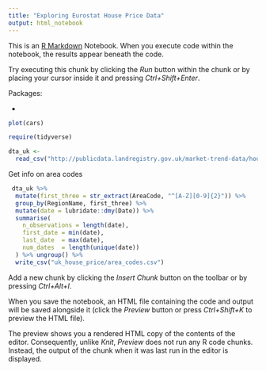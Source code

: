 ```yaml
---
title: "Exploring Eurostat House Price Data"
output: html_notebook
---
```


This is an [R Markdown](http://rmarkdown.rstudio.com) Notebook. When you execute code within the notebook, the results appear beneath the code. 

Try executing this chunk by clicking the *Run* button within the chunk or by placing your cursor inside it and pressing *Ctrl+Shift+Enter*. 

Packages: 

* 

```r
plot(cars)
```

```r
require(tidyverse)

dta_uk <- 
  read_csv("http://publicdata.landregistry.gov.uk/market-trend-data/house-price-index-data/UK-HPI-full-file-2018-04.csv?utm_medium=GOV.UK&utm_source=datadownload&utm_campaign=full_fil&utm_term=9.30_13_06_18")

```


Get info on area codes


```r
 dta_uk %>% 
  mutate(first_three = str_extract(AreaCode, "^[A-Z][0-9]{2}")) %>% 
  group_by(RegionName, first_three) %>% 
  mutate(date = lubridate::dmy(Date)) %>% 
  summarise(
    n_observations = length(date),
    first_date = min(date),
    last_date  = max(date),
    num_dates  = length(unique(date))
  ) %>% ungroup() %>% 
  write_csv("uk_house_price/area_codes.csv")

```



Add a new chunk by clicking the *Insert Chunk* button on the toolbar or by pressing *Ctrl+Alt+I*.

When you save the notebook, an HTML file containing the code and output will be saved alongside it (click the *Preview* button or press *Ctrl+Shift+K* to preview the HTML file).

The preview shows you a rendered HTML copy of the contents of the editor. Consequently, unlike *Knit*, *Preview* does not run any R code chunks. Instead, the output of the chunk when it was last run in the editor is displayed.
